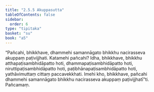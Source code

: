 ```yaml
---
title: "2.5.5 Akuppasutta"
tableOfContents: false
sidebar:
  order: 6
type: "tipitaka"
basket: "su"
book: "a5"
---
```



<DynamicBreadcrumb />

<Division number="95" book="a5">

<Paragraph number="581" book="a5">
“Pañcahi, bhikkhave, dhammehi samannāgato bhikkhu nacirasseva akuppaṃ paṭivijjhati. Katamehi pañcahi? Idha, bhikkhave, bhikkhu atthapaṭisambhidāpatto hoti, dhammapaṭisambhidāpatto hoti, niruttipaṭisambhidāpatto hoti, paṭibhānapaṭisambhidāpatto hoti, yathāvimuttaṃ cittaṃ paccavekkhati. Imehi kho, bhikkhave, pañcahi dhammehi samannāgato bhikkhu nacirasseva akuppaṃ paṭivijjhatī”ti.

</Paragraph>
</Division>

<Paragraph number="582" type="center" book="a5">
Pañcamaṃ.
</Paragraph>